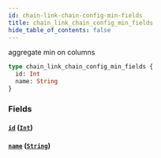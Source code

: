 ```yaml
---
id: chain-link-chain-config-min-fields
title: chain_link_chain_config_min_fields
hide_table_of_contents: false
---
```


aggregate min on columns

```graphql
type chain_link_chain_config_min_fields {
  id: Int
  name: String
}
```

### Fields

#### [`id`](#) ([`Int`](../scalars/int))

#### [`name`](#) ([`String`](../scalars/string))
